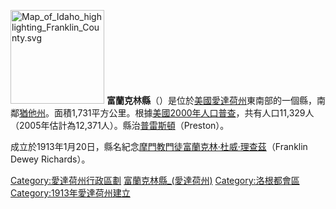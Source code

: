 {{Otheruses|富蘭克林縣|subject=美國愛達荷州的一個縣|other=同名的縣}}
[[File:Map_of_Idaho_highlighting_Franklin_County.svg|150px]]
'''富蘭克林縣'''（{{lang-en|Franklin County}}）是位於[[美國|美國]][[愛達荷州|愛達荷州]]東南部的一個縣，南鄰[[猶他州|猶他州]]。面積1,731平方公里。根據[[美國2000年人口普查|美國2000年人口普查]]，共有人口11,329人（2005年估計為12,371人）。縣治[[普雷斯頓_(愛達荷州)|普雷斯頓]]（Preston）。

成立於1913年1月20日，縣名紀念[[摩門教|摩門教]][[門徒|門徒]][[富蘭克林·杜威·理查茲|富蘭克林·杜威·理查茲]]（Franklin Dewey Richards）。

{{爱达荷州}}
{{富蘭克林縣 (愛達荷州)}}
{{Authority control}}

{{DEFAULTSORT:Franklin County}}
[[Category:愛達荷州行政區劃|Category:愛達荷州行政區劃]]
[[Category:富蘭克林縣_(愛達荷州)|]]
[[Category:洛根都會區|Category:洛根都會區]]
[[Category:1913年愛達荷州建立|Category:1913年愛達荷州建立]]

{{Idaho-geo-stub}}